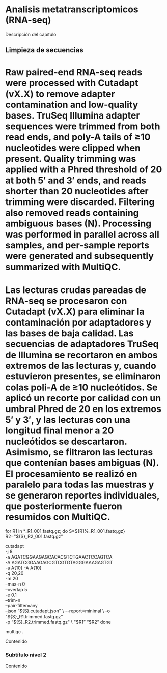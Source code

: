 # Analisis metatranscriptomicos (RNA-seq)

Descripción del capítulo


## Limpieza de secuencias
# Raw paired-end RNA-seq reads were processed with Cutadapt (vX.X) to remove adapter contamination and low-quality bases. TruSeq Illumina adapter sequences were trimmed from both read ends, and poly-A tails of ≥10 nucleotides were clipped when present. Quality trimming was applied with a Phred threshold of 20 at both 5′ and 3′ ends, and reads shorter than 20 nucleotides after trimming were discarded. Filtering also removed reads containing ambiguous bases (N). Processing was performed in parallel across all samples, and per-sample reports were generated and subsequently summarized with MultiQC.

# Las lecturas crudas pareadas de RNA-seq se procesaron con Cutadapt (vX.X) para eliminar la contaminación por adaptadores y las bases de baja calidad. Las secuencias de adaptadores TruSeq de Illumina se recortaron en ambos extremos de las lecturas y, cuando estuvieron presentes, se eliminaron colas poli-A de ≥10 nucleótidos. Se aplicó un recorte por calidad con un umbral Phred de 20 en los extremos 5′ y 3′, y las lecturas con una longitud final menor a 20 nucleótidos se descartaron. Asimismo, se filtraron las lecturas que contenían bases ambiguas (N). El procesamiento se realizó en paralelo para todas las muestras y se generaron reportes individuales, que posteriormente fueron resumidos con MultiQC.

for R1 in *_R1_001.fastq.gz; do
  S=${R1%_R1_001.fastq.gz}
  R2="${S}_R2_001.fastq.gz"

  cutadapt \
    -j 8 \
    -a AGATCGGAAGAGCACACGTCTGAACTCCAGTCA \
    -A AGATCGGAAGAGCGTCGTGTAGGGAAAGAGTGT \
    -a A{10} -A A{10} \
    -q 20,20 \
    -m 20 \
    --max-n 0 \
    --overlap 5 \
    -e 0.1 \
    --trim-n \
    --pair-filter=any \
    --json "${S}.cutadapt.json" \
    --report=minimal \
    -o "${S}_R1.trimmed.fastq.gz" \
    -p "${S}_R2.trimmed.fastq.gz" \
    "$R1" "$R2"
done

multiqc .


Contenido

### Subtítulo nivel 2

Contenido
